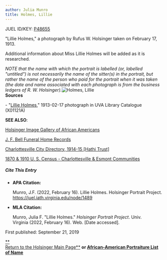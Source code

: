 ```yaml
---
author: Julia Munro
title: Holmes, Lillie
---
```

JUEL ID/KEY: [P48655](http://juel.iath.virginia.edu/public_person?person=48655 "P48655")

"Lillie Holmes," a photograph by Rufus W. Holsinger taken on February 17, 1913.

Additional information about Miss Lillie Holmes will be added as it is researched.

_NOTE that the name with which the portrait is labelled (or, labelled "untitled") is not necessarily the name of the sitter(s) in the portrait, but rather the name of the person who paid for the portrait when it was taken (the date and name associated with each photograph is from the business ledgers of R. W. Holsinger)._![Holmes, Lillie](https://iiif.lib.virginia.edu/iiif/uva-lib:1040975/full/778,561/0/default.jpg "Holmes, Lillie")   
**Sources**

\- "[Lillie Holmes](https://search.lib.virginia.edu/catalog/uva-lib:1040975#?c=0&m=0&s=0&cv=0&xywh=0%2C-59%2C3988%2C2957 "Holmes, Lillie")," 1913-02-17 photograph in UVA Library Catalogue (X01121A)

**SEE ALSO**:

[Holsinger Image Gallery of African Americans](http://rwholsingerphotos.org/images.php "Holsinger Image Gallery of African Americans")

[J. F. Bell Funeral Home Records](http://www2.vcdh.virginia.edu/afam/raceandplace/perl_scripts/funeral_search.html "J. F. Bell Funeral Home Database")

[Charlottesville City Directory, 1914-15 \[Hathi Trust\]](https://catalog.hathitrust.org/Record/101954103 "Charlottesville City Directory, 1914-15") 

[1870 & 1910 U. S. Census - Charlottesville & Esmont Communities](http://www2.vcdh.virginia.edu/afam/raceandplace/census/search_both.html "1870 & 1910 U. S. Census: Charlottesville and Esmont Communities")

##### **Cite This Entry**

*   **APA Citation:**
    
    Munro, J.F. (2022, February 16). Lillie Holmes. Holsinger Portrait Project. https://juel.iath.virginia.edu/node/1489
    
*   **MLA Citation:**
    
    Munro, Julia F. "Lillie Holmes." _Holsinger Portrait Project_. Univ. Virginia (2022, February 16). Web. \[Date accessed\].
    

  
First published: September 21, 2019     

[**  
Return to the Holsinger Main Page**](http://juel.iath.virginia.edu/node/980) **or [African-American Portraiture List of Name](http://juel.iath.virginia.edu/node/996)**